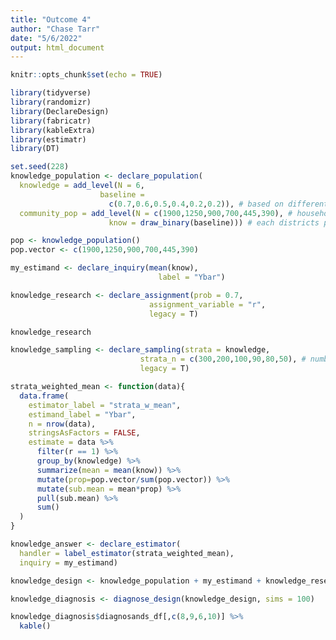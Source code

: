```yaml
---
title: "Outcome 4"
author: "Chase Tarr"
date: "5/6/2022"
output: html_document
---
```


```r
knitr::opts_chunk$set(echo = TRUE)

library(tidyverse)
library(randomizr)
library(DeclareDesign)
library(fabricatr)
library(kableExtra)
library(estimatr)
library(DT)
```

```r
set.seed(228)
knowledge_population <- declare_population(
  knowledge = add_level(N = 6,
                    baseline =
                      c(0.7,0.6,0.5,0.4,0.2,0.2)), # based on different sized communities within the closest city (city districts)
  community_pop = add_level(N = c(1900,1250,900,700,445,390), # households
                      know = draw_binary(baseline))) # each districts population

pop <- knowledge_population()
pop.vector <- c(1900,1250,900,700,445,390)

my_estimand <- declare_inquiry(mean(know),
                                 label = "Ybar")

```

```r
knowledge_research <- declare_assignment(prob = 0.7,
                               assignment_variable = "r",
                               legacy = T)

knowledge_research

knowledge_sampling <- declare_sampling(strata = knowledge,
                             strata_n = c(300,200,100,90,80,50), # number of community households our goal is to have respond to knowledge survey
                             legacy = T)
```

```r
strata_weighted_mean <- function(data){
  data.frame(
    estimator_label = "strata_w_mean",
    estimand_label = "Ybar",
    n = nrow(data),
    stringsAsFactors = FALSE,
    estimate = data %>% 
      filter(r == 1) %>% 
      group_by(knowledge) %>% 
      summarize(mean = mean(know)) %>% 
      mutate(prop=pop.vector/sum(pop.vector)) %>% 
      mutate(sub.mean = mean*prop) %>% 
      pull(sub.mean) %>% 
      sum()
  )
}


```

```r
knowledge_answer <- declare_estimator(
  handler = label_estimator(strata_weighted_mean),
  inquiry = my_estimand)

knowledge_design <- knowledge_population + my_estimand + knowledge_research + knowledge_sampling + knowledge_answer

knowledge_diagnosis <- diagnose_design(knowledge_design, sims = 100)

knowledge_diagnosis$diagnosands_df[,c(8,9,6,10)] %>% 
  kable()

```

```r

```










